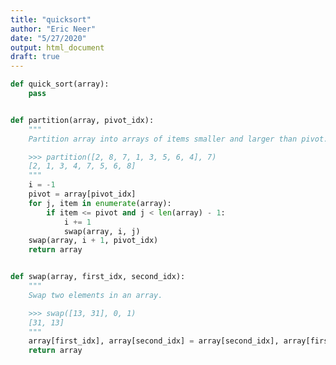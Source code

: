 ```yaml
---
title: "quicksort"
author: "Eric Neer"
date: "5/27/2020"
output: html_document
draft: true
---
```


```python
def quick_sort(array):
    pass


def partition(array, pivot_idx):
    """
    Partition array into arrays of items smaller and larger than pivot.

    >>> partition([2, 8, 7, 1, 3, 5, 6, 4], 7)
    [2, 1, 3, 4, 7, 5, 6, 8]
    """
    i = -1
    pivot = array[pivot_idx]
    for j, item in enumerate(array):
        if item <= pivot and j < len(array) - 1:
            i += 1
            swap(array, i, j)
    swap(array, i + 1, pivot_idx)
    return array


def swap(array, first_idx, second_idx):
    """
    Swap two elements in an array.

    >>> swap([13, 31], 0, 1)
    [31, 13]
    """
    array[first_idx], array[second_idx] = array[second_idx], array[first_idx]
    return array

```

